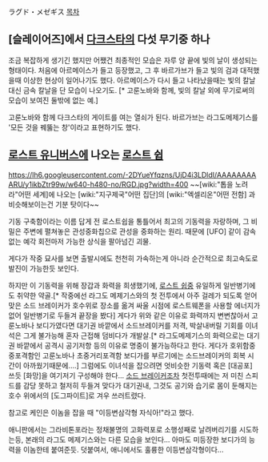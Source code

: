 ラグド・メゼギス
[[목차]]
== [슬레이어즈]에서 [[다크스타]]의 다섯 무기중 하나 ==

조금 복잡하게 생기긴 했지만 어쨌건 최종적인 모습은 자루 양 끝에 빛의 날이 생성되는 형태이다. 처음에 아르메이스가 들고 등장했고, 그 후 바르가브가 들고 빛의 검과 대적했을때 이상한 현상이 일어나기도 했다. 아르메이스가 다시 들고 나타났을때는 빛의 칼날 대신 금속 칼날을 단 모습이 나오기도. [* 고룬노바와 함께, 빛의 칼날 외에 무기로써의 모습이 보여진 둘밖에 없는 예.]

고룬노바와 함께 다크스타의 게이트를 여는 열쇠가 된다. 바르가브는 라그도메제기스를 '모든 것을 꿰뚫는 창'이라고 표현하기도 했다.

== [[로스트 유니버스]]에 나오는 [[로스트 쉽]] ==
https://lh6.googleusercontent.com/-2DYueYfqzns/UjD4i3LDldI/AAAAAAAAARU/y1ikbZtr99w/w640-h480-no/RGD.jpg?width=400
~~[wiki:"톱을 노려라"어떤 세계]에 나오는 [wiki:"지구제국"어떤 집단]의 [wiki:"엑셀리온"어떤 전함] 과 비슷해보이는건 기분 탓이다~~



기동 구축함이라는 이름 답게 전 로스트쉽을 통틀어서 최고의 기동력을 자랑하며, 그 비밀은 주변에 펼쳐놓은 관성중화칩으로 관성을 중화하는 원리. 때문에 [UFO] 같이 감속없는 예각 회전마저 가능한 상식을 팔아넘긴 괴물.

게다가 작중 묘사를 보면 출발시에도 천천히 가속하는게 아니라 순간적으로 최고속도로 발진이 가능한듯 보인다.

하지만 이 기동력을 위해 장갑과 화력을 희생했기에, [[로스트 쉽]]중 유일하게 일반병기에도 취약한 약골.[* 작중에선 라그도 메제기스와의 첫 전투에서 아주 걸레가 되도록 얻어맞은 소드 브레이커가 호수위로 장소를 옮겨 싸울 시점에 로스트웨폰을 사용할 에너지가 없어 일반병기로 두들겨 끝장을 봤다] 게다가 위와 같은 이유로 화력까지 변변찮아서 고룬노바나 보디가였다면 대기권 바깥에서 소드브레이커를 저격, 박살내버릴 기회를 이녀석은 그게 불가능해 혼자 근접해 덤비다가 개발살.[* 라그도메제기스의 화력으로는 대기권 바깥에서 공격시 공기저항 등의 이유로 명중이 불가능하다고 한다. 게다가 호위함중 중포격함인 고룬노바나 초중거리포격함 보디가를 부르기에는 소드브레이커의 회복 시간이 아까웠기때문에....] 그럼에도 이녀석을 잡으려면 엇비슷한 기동력 혹은 [대공포] 쓰듯 [화망]을 여기저기 구성해야 한다... [[소드 브레이커]]조차 첫전투때에는 저 미친 스피드를 감당 못하고 철저히 두들겨 맞다가 대기권내, 그것도 공기와 습기로 몸이 둔해지는 호수 위에서의 [도그파이트]로 겨우 쓰러트렸다.

참고로 케인은 이놈을 잡을 때 "이등변삼각형 자식아!"라고 했다.

애니판에서는 그라비톤포라는 정채불명의 고화력포로 소행성째로 날려버리기를 시도하는등, 본래의 라그도 메제기스와는 다른 모습을 보인다... 아마도 미등장한 보디가의 능력을 이놈한테 붙여준듯. 덧붙여서, 애니에서도 훌륭한 이등변삼각형이다...
